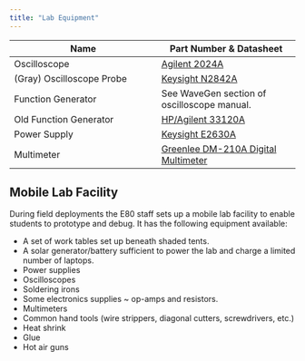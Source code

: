 ```yaml
---
title: "Lab Equipment"
---
```


| Name                     | Part Number & Datasheet | 
---------------------------|-------------------------|
| Oscilloscope             | [Agilent 2024A](http://literature.cdn.keysight.com/litweb/pdf/5990-6618EN.pdf) | 
| (Gray) Oscilloscope Probe | [Keysight N2842A](https://assets.testequity.com/te1/Documents/pdf/keysight/N28xxA-ds.pdf) | 
| Function Generator       | See WaveGen section of oscilloscope manual. | 
| Old Function Generator   | [HP/Agilent 33120A](https://www.keysight.com/us/en/assets/9018-04436/user-manuals/9018-04436.pdf) | 
| Power Supply             | [Keysight E2630A](https://www.keysight.com/us/en/assets/7018-06784/data-sheets/5968-9727.pdf) | 
| Multimeter               | [Greenlee DM-210A Digital Multimeter](https://cdn.greenlee.com/resources/media?key=7fe82ac7-208f-4c14-910c-a522a2949b3c&languageCode=en&type=document) | 


## Mobile Lab Facility

During field deployments the E80 staff sets up a mobile lab facility to enable students to prototype and debug. It has the following equipment available:

- A set of work tables set up beneath shaded tents.  
- A solar generator/battery sufficient to power the lab and charge a limited number of laptops. 
- Power supplies 
- Oscilloscopes 
- Soldering irons 
- Some electronics supplies ~ op-amps and resistors. 
- Multimeters 
- Common hand tools (wire strippers, diagonal cutters, screwdrivers, etc.)
- Heat shrink
- Glue
- Hot air guns